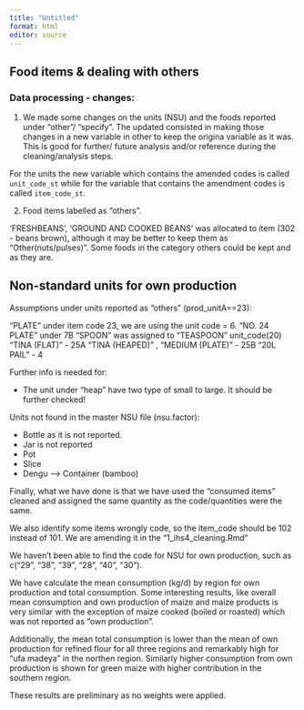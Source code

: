 ```yaml
---
title: "Untitled"
format: html
editor: source
---
```



## Food items & dealing with others

### Data processing - changes:

1. We made some changes on the units (NSU) and the foods reported under "other"/ "specify". The updated consisted in making those changes in a new variable in other to keep the origina variable as it was. This is good for further/ future analysis and/or reference during the cleaning/analysis steps. 

For the units the new variable which contains the amended codes is called `unit_code_st` while for the variable that contains the amendment codes is called `item_code_st`.

2. Food items labelled as "others". 

'FRESHBEANS', 'GROUND AND COOKED BEANS' was allocated to item (302 - beans brown), although it may be better to keep them as "Other(nuts/pulses)". Some foods in the category others could be kept and as they are. 

## Non-standard units for own production

Assumptions under units reported as "others" (prod_unitA==23):

"PLATE" under item code 23, we are using the unit code = 6. 
"NO. 24 PLATE" under 7B
"SPOON" was assigned to "TEASPOON" unit_code(20)
"TINA (FLAT)" - 25A
"TINA (HEAPED)" , "MEDIUM (PLATE)" - 25B
"20L PAIL" - 4 


Further info is needed for:



- The unit under "heap" have two type of small to large. It should be further checked!

Units not found in the master NSU file (nsu.factor):

- Bottle as it is not reported. 
- Jar is not reported
- Pot
- Slice
- Dengu --> Container (bamboo)


Finally, what we have done is that we have used the "consumed items" cleaned and assigned the same quantity as the code/quantities were the same. 


We also identify some items wrongly code, so the item_code should be 102 instead of 101. We are amending it in the "1_ihs4_cleaning.Rmd"

We haven't been able to find the code for NSU for own production, such as c("29", "38", "39", "28", "40", "30").

We have calculate the mean consumption (kg/d) by region for own production and total consumption. Some interesting results, like overall mean consumption and own production of maize and maize products is very similar with the exception of maize cooked (boiled or roasted) which was not reported as "own production". 

Additionally, the mean total consumption is lower than the mean of own production for refined flour for all three regions and remarkably high for "ufa madeya" in the northen region. Similarly higher consumption from own production is shown for green maize with higher contribution in the southern region. 

These results are preliminary as no weights were applied. 


